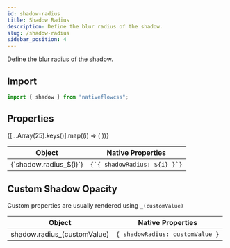 ```yaml
---
id: shadow-radius
title: Shadow Radius
description: Define the blur radius of the shadow.
slug: /shadow-radius
sidebar_position: 4
---
```



Define the blur radius of the shadow.

## Import

```js title="src/screens/Component.js"
import { shadow } from "nativeflowcss";
```

## Properties

<div class="scrollable-box">
  <table>
    <thead>
      <tr>
        <th>Object</th>
        <th>Native Properties</th>
      </tr>
    </thead>
    <tbody>
      {[...Array(25).keys()].map((i) => (
        <React.Fragment key={i + 1}>
          <tr>
            <td>{`shadow.radius_${i}`}</td>
            <td>
              <code>{`{ shadowRadius: ${i} }`}</code>
            </td>
          </tr>
        </React.Fragment>
      ))}
    </tbody>
  </table>
</div>

## Custom Shadow Opacity

Custom properties are usually rendered using `_(customValue)`

| Object                       | Native Properties                          |
| ---------------------------- | ------------------------------------------ |
| shadow.radius_(customValue) | `{ shadowRadius: customValue }`           |